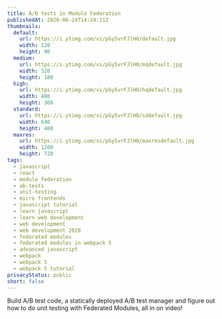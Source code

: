 ```yaml
---
title: A/B tests in Module Federation
publishedAt: 2020-06-24T14:24:11Z
thumbnails:
  default:
    url: https://i.ytimg.com/vi/pGy5vrFJlH0/default.jpg
    width: 120
    height: 90
  medium:
    url: https://i.ytimg.com/vi/pGy5vrFJlH0/mqdefault.jpg
    width: 320
    height: 180
  high:
    url: https://i.ytimg.com/vi/pGy5vrFJlH0/hqdefault.jpg
    width: 480
    height: 360
  standard:
    url: https://i.ytimg.com/vi/pGy5vrFJlH0/sddefault.jpg
    width: 640
    height: 480
  maxres:
    url: https://i.ytimg.com/vi/pGy5vrFJlH0/maxresdefault.jpg
    width: 1280
    height: 720
tags:
  - javascript
  - react
  - module federation
  - ab-tests
  - unit-testing
  - micro frontends
  - javascript tutorial
  - learn javascript
  - learn web development
  - web development
  - web development 2020
  - federated modules
  - federated modules in webpack 5
  - advanced javascript
  - webpack
  - webpack 5
  - webpack 5 tutorial
privacyStatus: public
short: false
---
```

  
Build A/B test code, a statically deployed A/B test manager and figure out how to do unit testing with Federated Modules, all in on video!
